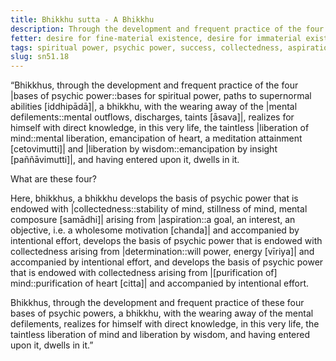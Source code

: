 ```yaml
---
title: Bhikkhu sutta - A Bhikkhu
description: Through the development and frequent practice of the four bases of psychic powers, a bhikkhu realizes the taintless liberation of mind and liberation by wisdom.
fetter: desire for fine-material existence, desire for immaterial existence, conceit, restlessness, ignorance
tags: spiritual power, psychic power, success, collectedness, aspiration, persistence, energy, mind, investigation, reflection, close examination, sn, sn45-56, sn51
slug: sn51.18
---
```


“Bhikkhus, through the development and frequent practice of the four |bases of psychic power::bases for spiritual power, paths to supernormal abilities [iddhipādā]|, a bhikkhu, with the wearing away of the |mental defilements::mental outflows, discharges, taints [āsava]|, realizes for himself with direct knowledge, in this very life, the taintless |liberation of mind::mental liberation, emancipation of heart, a meditation attainment [cetovimutti]| and |liberation by wisdom::emancipation by insight [paññāvimutti]|, and having entered upon it, dwells in it.

What are these four?

Here, bhikkhus, a bhikkhu develops the basis of psychic power that is endowed with |collectedness::stability of mind, stillness of mind, mental composure [samādhi]| arising from |aspiration::a goal, an interest, an objective, i.e. a wholesome motivation [chanda]| and accompanied by intentional effort, develops the basis of psychic power that is endowed with collectedness arising from |determination::will power, energy [vīriya]| and accompanied by intentional effort, and develops the basis of psychic power that is endowed with collectedness arising from |[purification of] mind::purification of heart [citta]| and accompanied by intentional effort.

Bhikkhus, through the development and frequent practice of these four bases of psychic powers, a bhikkhu, with the wearing away of the mental defilements, realizes for himself with direct knowledge, in this very life, the taintless liberation of mind and liberation by wisdom, and having entered upon it, dwells in it.”